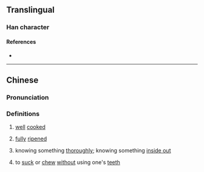 {{character info}}
==Translingual==

===Han character===
{{Han char|rn=86|rad=火|as=12|sn=16|four=97820|canj=FANK|ids=⿰火閔}}

====References====
* {{Han ref|kx=0683.190|dkj=19432|hdz=32238.060|uh=71D8|ud=29144|bh=EA54|bd=59988}}

----

==Chinese==
{{zh-forms}}

===Pronunciation===
{{zh-pron
|m=měi
|c=mui5
|mc=y
|oc=y
|ma=
|cat=v,a
}}

===Definitions===
{{zh-hanzi}}

# {{lb|zh|of meat|vegetables|etc.}} [[well]] [[cooked]]
# {{lb|zh|of fruits}} [[fully]] [[ripened]]
# knowing something [[thoroughly]]; knowing something [[inside out]] {{attention|zh|better definition here?}}
# {{lb|zh|Cantonese}} to [[suck]] or [[chew]] [[without]] using one's [[teeth]]